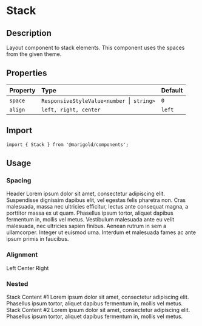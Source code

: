 
<Meta title="Components/Stack" />

# Stack

## Description

Layout component to stack elements. This component uses the spaces from the given theme.

## Properties

| Property | Type                                           | Default |
| :------- | :--------------------------------------------- | :------ |
| `space`  | `ResponsiveStyleValue<number `&#124;` string>` | `0`     |
| `align`  | `left, right, center`                          | `left`  |

## Import

```tsx
import { Stack } from '@marigold/components';
```

## Usage

### Spacing

<Canvas>
  <Story name="Simple">
    <Stack space="small">
      <Heading>Header</Heading>
      <Text>
        Lorem ipsum dolor sit amet, consectetur adipiscing elit. Suspendisse
        dignissim dapibus elit, vel egestas felis pharetra non. Cras malesuada,
        massa nec ultricies efficitur, lectus ante consequat magna, a porttitor
        massa ex ut quam.
      </Text>
      <Text>
        Phasellus ipsum tortor, aliquet dapibus fermentum in, mollis vel metus.
        Vestibulum malesuada ante eu velit malesuada, nec ultricies sapien
        finibus. Aenean rutrum in sem a ullamcorper. Integer ut euismod urna.
        Interdum et malesuada fames ac ante ipsum primis in faucibus.
      </Text>
    </Stack>
  </Story>
</Canvas>

### Alignment

<Canvas>
  <Story name="Alignment">
    <Stack space="xsmall">
      <Text
        className={useStyles({ width: '100px', border: '1px solid', p: 2 })}
      >
        Left
      </Text>
    </Stack>
    <Stack space="xsmall" align="center">
      <Text
        className={useStyles({ width: '100px', border: '1px solid', p: 2 })}
      >
        Center
      </Text>
    </Stack>
    <Stack space="xsmall" align="right">
      <Text
        className={useStyles({ width: '100px', border: '1px solid', p: 2 })}
      >
        Right
      </Text>
    </Stack>
  </Story>
</Canvas>

### Nested

<Canvas>
  <Story name="Nesting">
    <Stack space="large">
      <Stack space="small">
        <Heading>Stack Content #1</Heading>
        <Text>Lorem ipsum dolor sit amet, consectetur adipiscing elit.</Text>
        <Text>
          Phasellus ipsum tortor, aliquet dapibus fermentum in, mollis vel
          metus.
        </Text>
      </Stack>
      <Stack space="small">
        <Heading>Stack Content #2</Heading>
        <Text>Lorem ipsum dolor sit amet, consectetur adipiscing elit.</Text>
        <Text>
          Phasellus ipsum tortor, aliquet dapibus fermentum in, mollis vel
          metus.
        </Text>
      </Stack>
    </Stack>
  </Story>
</Canvas>
